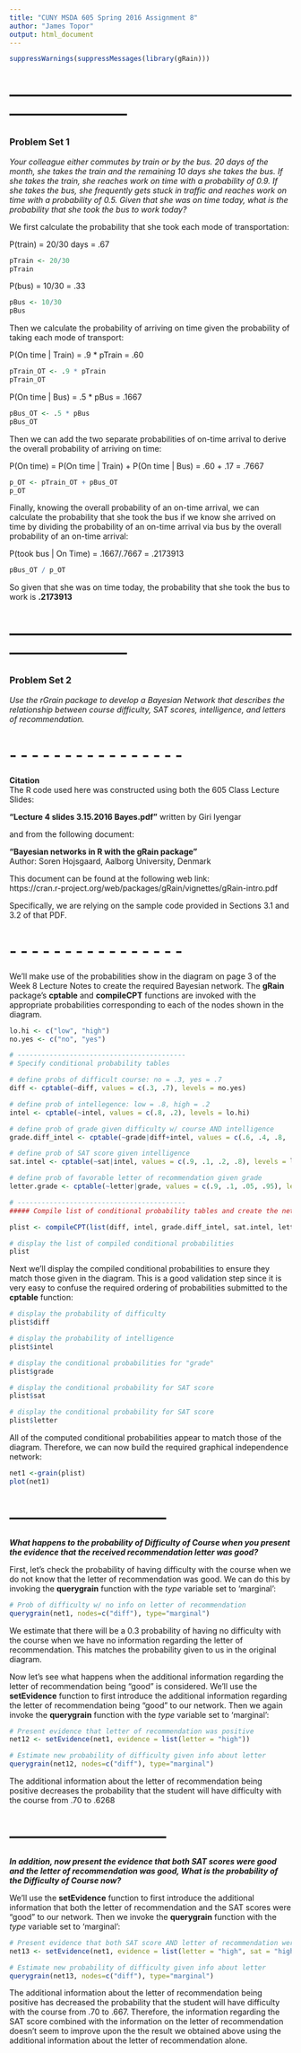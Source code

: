 ```yaml
---
title: "CUNY MSDA 605 Spring 2016 Assignment 8"
author: "James Topor"
output: html_document
---
```



```r
suppressWarnings(suppressMessages(library(gRain)))
```

# -----------------------------------------------------------------------------
### Problem Set 1  

*Your colleague either commutes by train or by the bus. 20 days of the month, she takes the train and the remaining 10 days she takes the bus. If she takes the train, she reaches work on time with a probability of 0.9. If she takes the bus, she frequently gets stuck in traffic and reaches work on time with a probability of 0.5. Given that she was on time today, what is the probability that she took the bus to work today?*

We first calculate the probability that she took each mode of transportation:

P(train) = 20/30 days = .67
```r
pTrain <- 20/30
pTrain
```

P(bus) = 10/30 = .33
```r
pBus <- 10/30
pBus
```

Then we calculate the probability of arriving on time given the probability of taking each mode of transport:

P(On time | Train) =  .9 * pTrain = .60
```r
pTrain_OT <- .9 * pTrain
pTrain_OT
```

P(On time | Bus) = .5  * pBus = .1667
```r
pBus_OT <- .5 * pBus
pBus_OT
```

Then we can add the two separate probabilities of on-time arrival to derive the overall probability of arriving on time:

P(On time) = P(On time | Train) + P(On time | Bus) = .60 + .17 = .7667
```r
p_OT <- pTrain_OT + pBus_OT
p_OT
```

Finally, knowing the overall probability of an on-time arrival, we can calculate the probability that she took the bus if we know she arrived on time by dividing the probability of an on-time arrival via bus by the overall probability of an on-time arrival:

P(took bus | On Time) = .1667/.7667 = .2173913
```r
pBus_OT / p_OT
```

So given that she was on time today, the probability that she took the bus to work is __.2173913__

# -----------------------------------------------------------------------------
### Problem Set 2  

*Use the rGrain package to develop a Bayesian Network that describes the relationship between course difficulty, SAT scores, intelligence, and letters of recommendation.*

# - - - - - - - - - - - - - - - - 
__Citation__  
The R code used here was constructed using both the 605 Class Lecture Slides:

__"Lecture 4 slides 3.15.2016 Bayes.pdf"__ written by Giri Iyengar 

and from the following document:  

__"Bayesian networks in R with the gRain package"__  
Author: Soren Hojsgaard, Aalborg University, Denmark  

This document can be found at the following web link:  
https://cran.r-project.org/web/packages/gRain/vignettes/gRain-intro.pdf

Specifically, we are relying on the sample code provided in Sections 3.1 and 3.2 of that PDF. 

# - - - - - - - - - - - - - - - - 

We'll make use of the probabilities show in the diagram on page 3 of the Week 8 Lecture Notes to create the required Bayesian network. The __gRain__ package's __cptable__ and __compileCPT__ functions are invoked with the appropriate probabilities corresponding to each of the nodes shown in the diagram.

```r

lo.hi <- c("low", "high")
no.yes <- c("no", "yes")

# ------------------------------------------
# Specify conditional probability tables

# define probs of difficult course: no = .3, yes = .7
diff <- cptable(~diff, values = c(.3, .7), levels = no.yes) 

# define prob of intellegence: low = .8, high = .2
intel <- cptable(~intel, values = c(.8, .2), levels = lo.hi) 

# define prob of grade given difficulty w/ course AND intelligence
grade.diff_intel <- cptable(~grade|diff+intel, values = c(.6, .4, .8, .2, .01, .99, .1, .9), levels = lo.hi)

# define prob of SAT score given intelligence
sat.intel <- cptable(~sat|intel, values = c(.9, .1, .2, .8), levels = lo.hi)

# define prob of favorable letter of recommendation given grade
letter.grade <- cptable(~letter|grade, values = c(.9, .1, .05, .95), levels = lo.hi)

# ------------------------------------------
##### Compile list of conditional probability tables and create the network

plist <- compileCPT(list(diff, intel, grade.diff_intel, sat.intel, letter.grade))

# display the list of compiled conditional probabilities
plist
```


Next we'll display the compiled conditional probabilities to ensure they match those given in the diagram. This is a good validation step since it is very easy to confuse the required ordering of probabilities submitted to the __cptable__ function:

```r

# display the probability of difficulty
plist$diff

# display the probability of intelligence
plist$intel

# display the conditional probabilities for "grade" 
plist$grade

# display the conditional probability for SAT score
plist$sat

# display the conditional probability for SAT score
plist$letter
```

All of the computed conditional probabilities appear to match those of the diagram. Therefore, we can now build the required graphical independence network:

```r
net1 <-grain(plist)
plot(net1)
```


# ------------------------------
__*What happens to the probability of Difficulty of Course when you present the evidence that the received recommendation letter was good?*__  

First, let's check the probability of having difficulty with the course when we do not know that the letter of recommendation was good. We can do this by invoking the __querygrain__ function with the *type* variable set to 'marginal':
```r
# Prob of difficulty w/ no info on letter of recommendation
querygrain(net1, nodes=c("diff"), type="marginal")
```

We estimate that there will be a 0.3 probability of having no difficulty with the course when we have no information regarding the letter of recommendation. This matches the probability given to us in the original diagram.

Now let's see what happens when the additional information regarding the letter of recommendation being "good" is considered. We'll use the __setEvidence__ function to first introduce the additional information regarding the letter of recommendation being "good" to our network. Then we again invoke the __querygrain__ function with the *type* variable set to 'marginal':
```r
# Present evidence that letter of recommendation was positive
net12 <- setEvidence(net1, evidence = list(letter = "high"))

# Estimate new probability of difficulty given info about letter
querygrain(net12, nodes=c("diff"), type="marginal")
```

The additional information about the letter of recommendation being positive decreases the probability that the student will have difficulty with the course from .70 to .6268

# ------------------------------  
__*In addition, now present the evidence that both SAT scores were good and the letter of recommendation was good, What is the probability of the Difficulty of Course now?*__

We'll use the __setEvidence__ function to first introduce the additional information that both the letter of recommendation and the SAT scores were "good" to our network. Then we invoke the __querygrain__ function with the *type* variable set to 'marginal':

```r
# Present evidence that both SAT score AND letter of recommendation were good
net13 <- setEvidence(net1, evidence = list(letter = "high", sat = "high"))

# Estimate new probability of difficulty given info about letter
querygrain(net13, nodes=c("diff"), type="marginal")
```

The additional information about the letter of recommendation being positive has decreased the probability that the student will have difficulty with the course from .70 to .667. Therefore, the information regarding the SAT score combined with the information on the letter of recommendation doesn't seem to improve upon the the result we obtained above using the additional information about the letter of recommendation alone. 